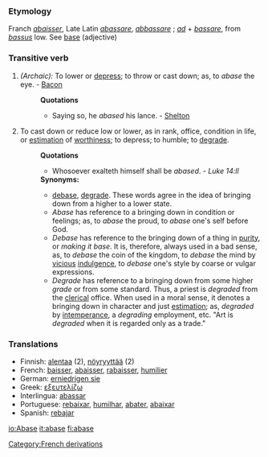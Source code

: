 ===Etymology===
Franch ''[[abaisser]]'', Late Latin ''[[abassare]]'', ''[[abbassare]]'' ; ''[[ad]]'' + ''[[bassare]]'', from ''[[bassus]]'' low. See [[base]] (adjective)
===Transitive verb===
{{conj|abase|abases|abased|abased|abasing}}
#''(Archaic):'' To lower or [[depress]]; to throw or cast down; as, to ''abase'' the eye. - [[Bacon]]
#:'''Quotations'''
#:*Saying so, he ''abased'' his lance. - [[Shelton]]
#To cast down or reduce low or lower, as in rank, office, condition in life, or [[estimation]] of [[worthiness]]; to depress; to humble; to [[degrade]].
#:'''Quotations'''
#:*Whosoever exalteth himself shall be ''abased''. - ''Luke 14:ll''
#:'''Synonyms:''' 
#:*[[debase]], [[degrade]]. These words agree in the idea of bringing down from a higher to a lower state. 
#:*''Abase'' has reference to a bringing down in condition or feelings; as, to ''abase'' the proud, to ''abase'' one's self before God. 
#:*''Debase'' has reference to the bringing down of a thing in [[purity]], or ''making it base''. It is, therefore, always used in a bad sense, as, to ''debase'' the coin of the kingdom, to ''debase'' the mind by [[vicious]] [[indulgence]], to ''debase'' one's style by coarse or vulgar expressions. 
#:*''Degrade'' has reference to a bringing down from some higher ''grade'' or from some standard. Thus, a priest is ''degraded'' from the [[clerical]] office. When used in a moral sense, it denotes a bringing down in character and just [[estimation]]; as, ''degraded'' by [[intemperance]], a ''degrading'' employment, etc. "Art is ''degraded'' when it is regarded only as a trade."

===Translations===
{{top}}
*Finnish: [[alentaa]] (2), [[nöyryyttää]] (2)
*French: [[baisser]], [[abaisser]], [[rabaisser]], [[humilier]]
*German: [[erniedrigen sie]]
*Greek: [[εξευτελίζω]]
*Interlingua: [[abassar]]
*Portuguese: [[rebaixar]], [[humilhar]], [[abater]], [[abaixar]]
*Spanish: [[rebajar]]
{{mid}}
{{bottom}}

[[io:Abase]]
[[it:abase]]
[[fi:abase]]
[[Category:French derivations]]